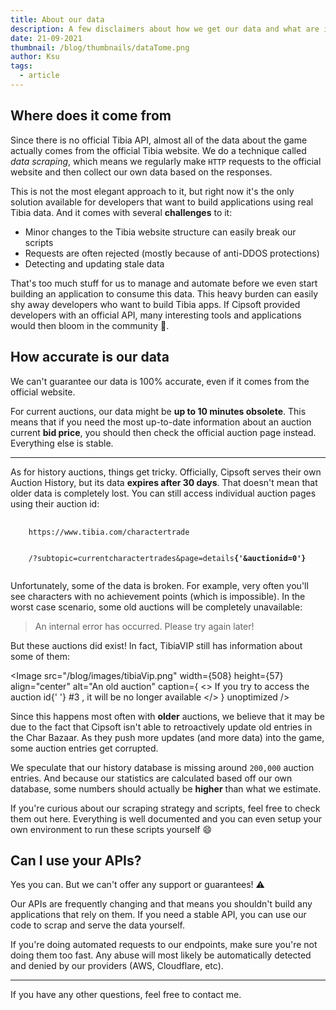 ```yaml
---
title: About our data
description: A few disclaimers about how we get our data and what are it's limitations
date: 21-09-2021
thumbnail: /blog/thumbnails/dataTome.png
author: Ksu
tags:
  - article
---
```


<TranslationAlert />

## Where does it come from

Since there is no official Tibia API, almost all of the data about the game actually comes from the official Tibia website. We do a technique called _data scraping_, which means we regularly make `HTTP` requests to the official website and then collect our own data based on the responses.

This is not the most elegant approach to it, but right now it's the only solution available for developers that want to build applications using real Tibia data. And it comes with several **challenges** to it:

- Minor changes to the Tibia website structure can easily break our scripts
- Requests are often rejected (mostly because of anti-DDOS protections)
- Detecting and updating stale data

That's too much stuff for us to manage and automate before we even start building an application to consume this data. This heavy burden can easily shy away developers who want to build Tibia apps. If Cipsoft provided developers with an official API, many interesting tools and applications would then bloom in the community 🌱.

## How accurate is our data

We can't guarantee our data is 100% accurate, even if it comes from the official website.

For current auctions, our data might be **up to 10 minutes obsolete**. This means that if you need the most up-to-date information about an auction current **bid price**, you should then check the official auction page instead. Everything else is stable.

---

As for history auctions, things get tricky. Officially, Cipsoft serves their own <ExternalLink href="https://www.tibia.com/charactertrade/?subtopic=pastcharactertrades">Auction History</ExternalLink>, but its data **expires after 30 days**. That doesn't mean that older data is completely lost. You can still access individual auction pages using their auction id:

<pre>
  <code>
    https://www.tibia.com/charactertrade
    <br />
    /?subtopic=currentcharactertrades&page=details<b>{'&auctionid=0'}</b>
  </code>
</pre>

Unfortunately, some of the data is broken. For example, very often you'll see characters with no achievement points (which is impossible). In the worst case scenario, some old auctions will be completely unavailable:

> An internal error has occurred. Please try again later!

But these auctions did exist! In fact, <ExternalLink href="https://tibiavip.app/auctions">TibiaVIP</ExternalLink> still has information about some of them:

<Image
  src="/blog/images/tibiaVip.png"
  width={508}
  height={57}
  align="center"
  alt="An old auction"
  caption={
    <>
      If you try to access the auction id{' '}
      <ExternalLink href="https://www.tibia.com/charactertrade/?subtopic=currentcharactertrades&page=details&auctionid=3">
        #3
      </ExternalLink>
      , it will be no longer available
    </>
  }
  unoptimized
/>

Since this happens most often with **older** auctions, we believe that it may be due to the fact that Cipsoft isn't able to retroactively update old entries in the Char Bazaar. As they push more updates (and more data) into the game, some auction entries get corrupted.

We speculate that our history database is missing around `200,000` auction entries. And because our <RouteLink href="/statistics">statistics</RouteLink> are calculated based off our own database, some numbers should actually be **higher** than what we estimate.

If you're curious about our scraping strategy and scripts, feel free to check them out <ExternalLink href="https://github.com/xandjiji/exevo-pan/tree/master/apps/bazaar-scraper">here</ExternalLink>. Everything is well documented and you can even setup your own environment to run these scripts yourself 😄

## Can I use your APIs?

Yes you can. But we can't offer any support or guarantees! ⚠️

Our APIs are frequently changing and that means you shouldn't build any applications that rely on them. If you need a stable API, you can use <ExternalLink href="https://github.com/xandjiji/exevo-pan">our code</ExternalLink> to scrap and serve the data yourself.

If you're doing automated requests to our endpoints, make sure you're not doing them too fast. Any abuse will most likely be automatically detected and denied by our providers (AWS, Cloudflare, etc).

---

If you have any other questions, feel free to <RouteLink href="/about#Contact-Information">contact me</RouteLink>.
